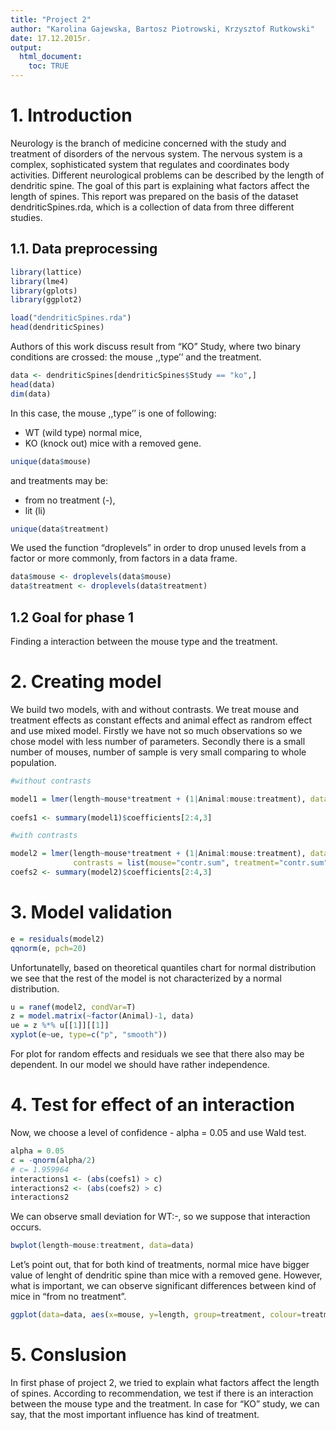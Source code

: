 ```yaml
---
title: "Project 2"
author: "Karolina Gajewska, Bartosz Piotrowski, Krzysztof Rutkowski"
date: 17.12.2015r.
output: 
  html_document:
    toc: TRUE
---
```



# 1. Introduction


Neurology is the branch of medicine concerned with the study and treatment of disorders of the nervous system. The nervous system is a complex, sophisticated system that regulates and coordinates body activities. Different neurological problems can be described by the length of dendritic spine. The goal of this part is explaining what factors affect the length of spines. This report was prepared on the basis of the dataset dendriticSpines.rda, which is a collection of data from three different studies. 


## 1.1. Data preprocessing

```r
library(lattice)
library(lme4)
library(gplots)
library(ggplot2)
```

```r
load("dendriticSpines.rda")
head(dendriticSpines)
```


Authors of this work discuss result from "KO" Study, where two binary conditions are crossed: the mouse ,,type’’ and the treatment.


```r
data <- dendriticSpines[dendriticSpines$Study == "ko",]
head(data)
dim(data)
```


In this case, the mouse ,,type’’ is one of following: 

* WT (wild type) normal mice, 
* KO (knock out) mice with a removed gene.


```r
unique(data$mouse)
```

and treatments may be: 

* from no treatment (-), 
* lit (li) 


```r
unique(data$treatment)
```


We used the function "droplevels" in order to drop unused levels from a factor or more commonly, from factors in a data frame.


```r
data$mouse <- droplevels(data$mouse)
data$treatment <- droplevels(data$treatment)
```

## 1.2 Goal for phase 1


Finding a interaction between the mouse type and the treatment.


# 2. Creating model

We build two models, with and without contrasts. We treat mouse and treatment effects as constant effects and
animal effect as randrom effect and use mixed model. Firstly we have not so much observations so we chose model 
with less number of parameters. Secondly there is a small number of mouses, number of sample is very small comparing to whole population.
```r
#without contrasts

model1 = lmer(length~mouse*treatment + (1|Animal:mouse:treatment), data=data)
 
coefs1 <- summary(model1)$coefficients[2:4,3]
```

```r
#with contrasts

model2 = lmer(length~mouse*treatment + (1|Animal:mouse:treatment), data=data,
              contrasts = list(mouse="contr.sum", treatment="contr.sum"))
coefs2 <- summary(model2)$coefficients[2:4,3]

```


# 3. Model validation


```r
e = residuals(model2)
qqnorm(e, pch=20)
```


Unfortunatelly, based on theoretical quantiles chart for normal distribution we see that the rest of the model is not characterized by a normal distribution.


```r
u = ranef(model2, condVar=T)
z = model.matrix(~factor(Animal)-1, data)
ue = z %*% u[[1]][[1]]
xyplot(e~ue, type=c("p", "smooth"))

```

For plot for random effects and residuals we see that there also may be dependent. In our model we should have rather independence.

# 4. Test for effect of an interaction

Now, we choose a level of confidence - alpha = 0.05 and use Wald test. 


```r
alpha = 0.05
c = -qnorm(alpha/2)
# c= 1.959964
interactions1 <- (abs(coefs1) > c)
interactions2 <- (abs(coefs2) > c)
interactions2
```


We can observe small deviation for WT:-, so we suppose that interaction occurs. 


```r
bwplot(length~mouse:treatment, data=data) 
```

Let's point out, that for both kind of treatments, normal mice have bigger value of  lenght of dendritic spine  than mice with a removed gene. However, what is important, we can observe significant differences between kind of mice in  "from no treatment".

```r

ggplot(data=data, aes(x=mouse, y=length, group=treatment, colour=treatment)) + stat_summary(fun.y= mean, geom="line") +ggtitle("Interaction plot")

```

# 5. Conslusion

In first phase of project 2, we tried to explain what factors affect the length of spines. According to recommendation, we test if there is an interaction between the mouse type and the treatment. In case for "KO" study, we can say, that the most important influence has kind of treatment.

